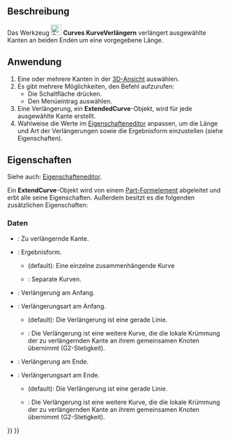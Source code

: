 <languages/>

{{Docnav/de
|[[Curves_MixedCurve/de|MixedCurve]]
|[[Curves_JoinCurve/de|KurvenVerbinden]]
|[[Curves_Workbench/de|Curves]]
|IconL=Curves_MixedCurve.svg
|IconR=Curves_JoinCurve.svg
|IconC=Curves_workbench_icon.svg
}}

{{GuiCommand/de
|Name=Curves ExtendCurve
|Name/de=Curves KurveVerlängern
|MenuLocation=Curves → Extend Curve
|Workbenches=[[Curves_Workbench/de|Curves]]
}}

<span id="Description"></span>
==Beschreibung==

Das Werkzeug [[Image:Curves_ExtendCurve.svg|24px]] '''Curves KurveVerlängern''' verlängert ausgewählte Kanten an beiden Enden um eine vorgegebene Länge.

<span id="Usage"></span>
==Anwendung==

# Eine oder mehrere Kanten in der [[3D_view/de|3D-Ansicht]] auswählen.
# Es gibt mehrere Möglichkeiten, den Befehl aufzurufen:
#* Die Schaltfläche  {{Button|[[Image:Curves_ExtendCurve.svg|16px]] [[Curves_ExtendCurve/de|Kurve verlängern]]}} drücken.
#* Den Menüeintrag {{MenuCommand|Kurven → [[Image:Curves_ExtendCurve.svg|16px]] Kurve verlängern}} auswählen.
# Eine Verlängerung, ein '''ExtendedCurve'''-Objekt, wird für jede ausgewählte Kante erstellt.
# Wahlweise die Werte im [[Property_editor/de|Eigenschafteneditor]] anpassen, um die Länge und Art der Verlängerungen sowie die Ergebnisform einzustellen (siehe Eigenschaften).

<span id="Properties"></span>
==Eigenschaften==

Siehe auch: [[Property_editor/de|Eigenschafteneditor]].

Ein '''ExtendCurve'''-Objekt wird von einem [[Part_Feature/de|Part-Formelement]] abgeleitet und erbt alle seine Eigenschaften. Außerdem besitzt es die folgenden zusätzlichen Eigenschaften:

<span id="Data"></span>
===Daten===

{{TitleProperty|Base}}

* {{PropertyData/de|Edge|LinkSub}}: Zu verlängernde Kante.
* {{PropertyData/de|Output|Enumeration}}: Ergebnisform.
** {{Value|SingleEdge}} (default): Eine einzelne zusammenhängende Kurve
** {{Value|Wire}}: Separate Kurven.

{{TitleProperty|Beginning}}

* {{PropertyData/de|Length Start|Float}}: Verlängerung am Anfang.
* {{PropertyData/de|Type Start|Enumeration}}: Verlängerungsart am Anfang.
** {{Value|Straight}} (default): Die Verlängerung ist eine gerade Linie.
** {{Value|G2 curve}}: Die Verlängerung ist eine weitere Kurve, die die lokale Krümmung der zu verlängernden Kante an ihrem gemeinsamen Knoten übernimmt (G2-Stetigkeit).

{{TitleProperty|End}}

* {{PropertyData/de|Length End|Float}}: Verlängerung am Ende.
* {{PropertyData/de|Type End|Enumeration}}: Verlängerungsart am Ende.
** {{Value|Straight}} (default): Die Verlängerung ist eine gerade Linie.
** {{Value|G2 curve}}: Die Verlängerung ist eine weitere Kurve, die die lokale Krümmung der zu verlängernden Kante an ihrem gemeinsamen Knoten übernimmt (G2-Stetigkeit).


{{Docnav/de
|[[Curves_MixedCurve/de|MixedCurve]]
|[[Curves_JoinCurve/de|KurvenVerbinden]]
|[[Curves_Workbench/de|Curves]]
|IconL=Curves_MixedCurve.svg
|IconR=Curves_JoinCurve.svg
|IconC=Curves_workbench_icon.svg
}}

{{Curves Tools navi{{#translation:}}}}
{{Userdocnavi{{#translation:}}}}